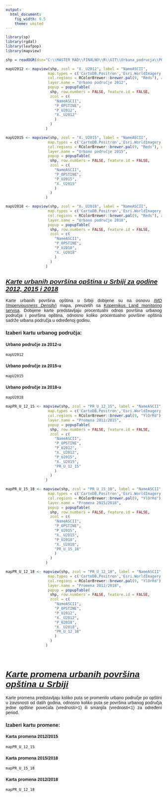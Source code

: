 ```yaml
---
output:
  html_document:
    fig_width: 9.5
    theme: united
---
```


<!-- ucitavanje biblioteka -->

```r
library(sp) 
library(rgdal) 
library(leafpop)
library(mapview)
```

<!-- unos shp fajla -->

```r
shp = readOGR(dsn="C:\\MASTER RAD\\FINALNO\\R\\GIT\\Urbana_podrucja\\PODACI",layer="STATISTIKA")
```

<!-- kreiranje mapa urbanih povrsina -->

```r
mapU2012 <- mapview(shp, zcol = "X._U2012", label = "NameASCII",
                   map.types = c('CartoDB.Positron','Esri.WorldImagery','OpenStreetMap'),
                   col.regions = RColorBrewer::brewer.pal(9, "Reds"), alpha.regions = 1,
                   layer.name = "Urbano područje 2012",
                   popup = popupTable(
                    shp, row.numbers = FALSE, feature.id = FALSE,
                    zcol = c(
                      "NameASCII",
                      "P_OPSTINE",
                      "P_U2012",
                      "X._U2012"
                      )
                    )
                  )

mapU2015 <- mapview(shp, zcol = "X._U2015", label = "NameASCII",
                   map.types = c('CartoDB.Positron','Esri.WorldImagery','OpenStreetMap'),
                   col.regions = RColorBrewer::brewer.pal(9, "Reds"), alpha.regions = 1,
                   layer.name = "Urbano područje 2015",
                   popup = popupTable(
                    shp, row.numbers = FALSE, feature.id = FALSE,
                    zcol = c(
                      "NameASCII",
                      "P_OPSTINE",
                      "P_U2015",
                      "X._U2015"
                      )
                    )
                  )

mapU2018 <- mapview(shp, zcol = "X._U2018", label = "NameASCII",
                   map.types = c('CartoDB.Positron','Esri.WorldImagery','OpenStreetMap'),
                   col.regions = RColorBrewer::brewer.pal(9, "Reds"), alpha.regions = 1,
                   layer.name = "Urbano područje 2018",
                   popup = popupTable(
                    shp, row.numbers = FALSE, feature.id = FALSE,
                    zcol = c(
                      "NameASCII",
                      "P_OPSTINE",
                      "P_U2018",
                      "X._U2018"
                      )
                    )
                  )
```

<!-- PRVI DIO -->

## [*Karte urbanih površina opština u Srbiji za godine 2012, 2015 i 2018*]{.underline}{style="font-family:Arial"}

<p style="text-align:justify;font-family:Arial">Karte urbanih površina opština u Srbiji dobijene su na osnovu [*IMD* (*Imperviousness Density*)](https://land.copernicus.eu/en/products/high-resolution-layer-imperviousness) mapa, preuzetih sa [Kopernikus Land monitoring servisa](https://land.copernicus.eu/en/map-viewer). Dobijene karte predstavljaju procentualni odnos površina urbanog područja i površina opština, odnosno koliko procentualno površine opština sadrže urbana područja u određenoj godinu.</p>

\n

### [Izaberi kartu urbanog područja:]{style="font-family:Arial"}{.tabset}

#### [Urbano područje za 2012-u]{style="font-family:Arial"}

```r
mapU2012
```

\n

#### [Urbano područje za 2015-u]{style="font-family:Arial"}

```r
mapU2015
```

\n

#### [Urbano područje za 2018-u]{style="font-family:Arial"}

```r
mapU2018
```

\n

<!-- kreiranje mapa promena -->

```r
mapPR_U_12_15 <- mapview(shp, zcol = "PR_U_12_15", label = "NameASCII",
                   map.types = c('CartoDB.Positron','Esri.WorldImagery','OpenStreetMap'),
                   col.regions = RColorBrewer::brewer.pal(9, "YlOrRd"), alpha.regions = 1,
                   layer.name = "Promena 2012/2015",
                   popup = popupTable(
                    shp, row.numbers = FALSE, feature.id = FALSE,
                    zcol = c(
                      "NameASCII",
                      "P_OPSTINE",
                      "P_U2012",
                      "X._U2012",
                      "P_U2015",
                      "X._U2015",
                      "PR_U_12_15"
                      )
                    )
                  )

mapPR_U_15_18 <- mapview(shp, zcol = "PR_U_15_18", label = "NameASCII",
                   map.types = c('CartoDB.Positron','Esri.WorldImagery','OpenStreetMap'),
                   col.regions = RColorBrewer::brewer.pal(9, "YlOrRd"), alpha.regions = 1,
                   layer.name = "Promena 2015/2018",
                   popup = popupTable(
                    shp, row.numbers = FALSE, feature.id = FALSE,
                    zcol = c(
                      "NameASCII",
                      "P_OPSTINE",
                      "P_U2015",
                      "X._U2015",
                      "P_U2018",
                      "X._U2018",
                      "PR_U_15_18"
                      )
                    )
                  )

mapPR_U_12_18 <- mapview(shp, zcol = "PR_U_12_18", label = "NameASCII",
                   map.types = c('CartoDB.Positron','Esri.WorldImagery','OpenStreetMap'),
                   col.regions = RColorBrewer::brewer.pal(9, "YlOrRd"), alpha.regions = 1,
                   layer.name = "Promena 2012/2018",
                   popup = popupTable(
                    shp, row.numbers = FALSE, feature.id = FALSE,
                    zcol = c(
                      "NameASCII",
                      "P_OPSTINE",
                      "P_U2012",
                      "X._U2012",
                      "P_U2018",
                      "X._U2018",
                      "PR_U_12_18"
                      )
                    )
                  )

```

\n

\
<!-- DRUGI DIO -->

# [*Karte promena urbanih površina opština u Srbiji*]{.underline}{style="font-family:Arial"}

<p style="text-align:justify;font-family:Arial">Karte promena predstavljaju koliko puta se promenilo urbano područje po opštini u zavisnosti od datih godina, odnosno koliko puta se površina urbanog područja jedne opštine povećala (vrednosti\>1) ili smanjila (vrednosti\<1) za određeni period.</p>

\n

### [Izaberi kartu promene:]{style="font-family:Arial"}{.tabset}

#### [Karta promena 2012/2015]{style="font-family:Arial"}

```r
mapPR_U_12_15
```

\n

#### [Karta promena 2015/2018]{style="font-family:Arial"}

```r
mapPR_U_15_18 
```

\n

#### [Karta promena 2012/2018]{style="font-family:Arial"}

```r
mapPR_U_12_18
```